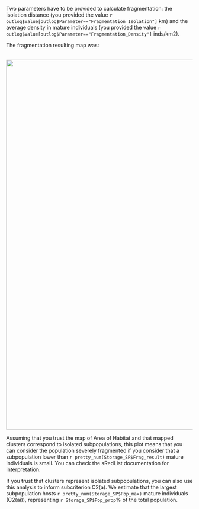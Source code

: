 
Two parameters have to be provided to calculate fragmentation: the isolation distance (you provided the value `r outlog$Value[outlog$Parameter=="Fragmentation_Isolation"]` km) and the average density in mature individuals (you provided the value `r outlog$Value[outlog$Parameter=="Fragmentation_Density"]` inds/km2).

The fragmentation resulting map was:

<br>
<center>
![](`r paste0(outDir, '/Plots/fragmentation.png')`){width=1000px}
</center>

Assuming that you trust the map of Area of Habitat and that mapped clusters correspond to isolated subpopulations, this plot means that you can consider the population severely fragmented if you consider that a subpopulation lower than `r pretty_num(Storage_SP$Frag_result)` mature individuals is small. You can check the sRedList documentation for interpretation. 

If you trust that clusters represent isolated subpopulations, you can also use this analysis to inform subcriterion C2(a). We estimate that the largest subpopulation hosts `r pretty_num(Storage_SP$Pop_max)` mature individuals (C2(ai)), representing `r Storage_SP$Pop_prop`% of the total population.

